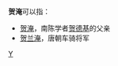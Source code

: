 '''贺淹'''可以指：
*[[贺德基#父|贺淹]]，南陈学者[[贺德基|贺德基]]的父亲
*[[贺兰淹|贺兰淹]]，唐朝车骑将军
{{disambig|H贺|cat=二字人名消歧义}}
[[分类:贺姓|Y]]